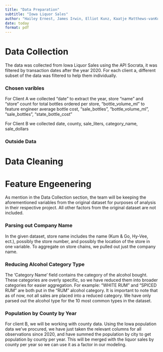 ```yaml
---
title: "Data Preparation"
subtitle: "Iowa Liquor Sales"
author: "Hailey Ernest, James Irwin, Elliot Kunz, Kaatje Matthews-vanKoetsveld"
date: today
format: pdf
---
```


# Data Collection

The data was collected from Iowa Liquor Sales using the API Socrata, it was filtered by transaction dates after the year 2020. For each client a, different subset of the data was filtered to help them individually.

### Chosen varibles

For Client A we collected “date” to extract the year, store “name” and “store” count for total bottles ordered per store, “bottle_volume_ml” to feature engineer average bottle cost, “sale_bottles”, “bottle_volume_ml”, “sale_bottles”, “state_bottle_cost”

For Client B we collected date, county, sale_liters, category_name, sale_dollars

### Outside Data




# Data Cleaning



# Feature Engeenering

As mention in the Data Collection section, the team will be keeping the aforementioned variables from the original dataset for purposes of analysis in their respective project. All other factors from the original dataset are not included.

### Parsing out Company Name
In the given dataset, store name includes the name (Kum & Go, Hy-Vee, ect.), possibly the store number, and possibly the location of the store in one variable. To aggregate on store chains, we pulled out just the company name.

### Reducing Alcohol Category Type
The ‘Category Name’ field contains the category of the alcohol bought. These categories are overly specific, so we have reduced them into broader categories for easier aggregation. For example: “WHITE RUM” and “SPICED RUM” are both put in the “RUM” alcohol category. It is important to note that as of now, not all sales are placed into a reduced category. We have only parsed out the alcohol type for the 10 most common types in the dataset.

### Population by County by Year
For client B, we will be working with county data. Using the Iowa population data we've procured, we have just taken the relevant columns for all observations since 2020, and have summed the population by city to get population by county per year. This will be merged with the liquor sales by county per year so we can use it as a factor in our modeling.
